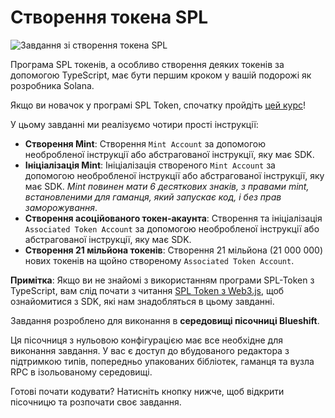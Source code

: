 
# Створення токена SPL

![Завдання зі створення токена SPL](/graphics/challenge-banners/typescript-mint-an-spl-token.png)

Програма SPL токенів, а особливо створення деяких токенів за допомогою TypeScript, має бути першим кроком у вашій подорожі як розробника Solana.

Якщо ви новачок у програмі SPL Token, спочатку пройдіть [цей курс](/uk/courses/spl-token-with-web3js)!

У цьому завданні ми реалізуємо чотири прості інструкції:

- **Створення Mint**: Створення `Mint Account` за допомогою необробленої інструкції або абстрагованої інструкції, яку має SDK.
- **Ініціалізація Mint**: Ініціалізація створеного `Mint Account` за допомогою необробленої інструкції або абстрагованої інструкції, яку має SDK. *Mint повинен мати 6 десяткових знаків, з правами mint, встановленими для гаманця, який запускає код, і без прав заморожування*.
- **Створення асоційованого токен-акаунта**: Створення та ініціалізація `Associated Token Account` за допомогою необробленої інструкції або абстрагованої інструкції, яку має SDK.
- **Створення 21 мільйона токенів**: Створення 21 мільйона (21 000 000) нових токенів на щойно створеному `Associated Token Account`.

**Примітка**: Якщо ви не знайомі з використанням програми SPL-Token з TypeScript, вам слід почати з читання [SPL Token з Web3.js](/uk/courses/spl-token-with-web3js), щоб ознайомитися з SDK, які нам знадобляться в цьому завданні.

<ArticleSection name="Середовище пісочниці Blueshift" id="blueshift-sandbox-environment" level="h2" />

Завдання розроблено для виконання в **середовищі пісочниці Blueshift**.

Ця пісочниця з нульовою конфігурацією має все необхідне для виконання завдання. У вас є доступ до вбудованого редактора з підтримкою типів, попередньо упакованих бібліотек, гаманця та вузла RPC в ізольованому середовищі.

Готові почати кодувати? Натисніть кнопку нижче, щоб відкрити пісочницю та розпочати своє завдання.
